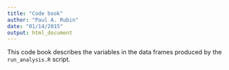 ```yaml
---
title: "Code book"
author: "Paul A. Rubin"
date: "01/14/2015"
output: html_document
---
```


This code book describes the variables in the data frames produced by the `run_analysis.R` script.


